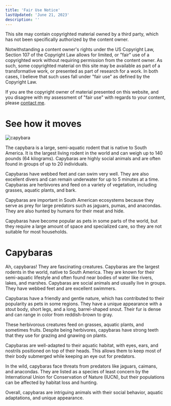 ```yaml
---
title: 'Fair Use Notice'
lastUpdated: 'June 21, 2023'
description: ''
---
```


This site may contain copyrighted material owned by a third party, which has not been specifically authorized by the content owner.

Notwithstanding a content owner's rights under the US Copyright Law, Section 107 of the Copyright Law allows for limited, or "fair" use of a copyrighted work without requiring permission from the content owner. As such, some copyrighted material on this site may be available as part of a transformative work, or presented as part of research for a work. In both cases, I believe that such uses fall under "fair use" as defined by the Copyright Law.

If you are the copyright owner of material presented on this website, and you disagree with my assessment of "fair use" with regards to your content, please [contact me](mailto:me@bchen.dev).

# See how it moves

![capybara](https://images.unsplash.com/photo-1557431177-36141475c676?ixlib=rb-4.0.3&ixid=M3wxMjA3fDB8MHxwaG90by1wYWdlfHx8fGVufDB8fHx8fA%3D%3D&auto=format&fit=crop&w=1170&q=80)

The capybara is a large, semi-aquatic rodent that is native to South America. It is the largest living rodent in the world and can weigh up to 140 pounds (64 kilograms). Capybaras are highly social animals and are often found in groups of up to 20 individuals.

Capybaras have webbed feet and can swim very well. They are also excellent divers and can remain underwater for up to 5 minutes at a time. Capybaras are herbivores and feed on a variety of vegetation, including grasses, aquatic plants, and bark.

Capybaras are important in South American ecosystems because they serve as prey for large predators such as jaguars, pumas, and anacondas. They are also hunted by humans for their meat and hide.

Capybaras have become popular as pets in some parts of the world, but they require a large amount of space and specialized care, so they are not suitable for most households.

# Capybaras

Ah, capybaras! They are fascinating creatures. Capybaras are the largest rodents in the world, native to South America. They are known for their semi-aquatic lifestyle and often found near bodies of water like rivers, lakes, and marshes. Capybaras are social animals and usually live in groups. They have webbed feet and are excellent swimmers.

Capybaras have a friendly and gentle nature, which has contributed to their popularity as pets in some regions. They have a unique appearance with a stout body, short legs, and a long, barrel-shaped snout. Their fur is dense and can range in color from reddish-brown to gray.

These herbivorous creatures feed on grasses, aquatic plants, and sometimes fruits. Despite being herbivores, capybaras have strong teeth that they use for grazing and gnawing on plants.

Capybaras are well-adapted to their aquatic habitat, with eyes, ears, and nostrils positioned on top of their heads. This allows them to keep most of their body submerged while keeping an eye out for predators.

In the wild, capybaras face threats from predators like jaguars, caimans, and anacondas. They are listed as a species of least concern by the International Union for Conservation of Nature (IUCN), but their populations can be affected by habitat loss and hunting.

Overall, capybaras are intriguing animals with their social behavior, aquatic adaptations, and unique appearance.